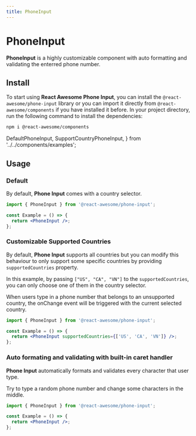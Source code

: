 ```yaml
---
title: PhoneInput
---
```


# PhoneInput

**PhoneInput** is a highly customizable component with auto formatting and validating the enterred phone number.

## Install

To start using **React Awesome Phone Input**, you can install the `@react-awesome/phone-input` library or you can import it directly from `@react-awesome/components` if you have installed it before. In your project directory, run
the following command to install the dependencies:

```sh npm2yarn
npm i @react-awesome/components
```

  DefaultPhoneInput,
  SupportCountryPhoneInput,
} from '../../components/examples';


## Usage

### Default

By default, **Phone Input** comes with a country selector.

<Container>
  <DefaultPhoneInput />
</Container>

```jsx
import { PhoneInput } from '@react-awesome/phone-input';

const Example = () => {
  return <PhoneInput />;
};
```

### Customizable Supported Countries

By default, **Phone Input** supports all countries but you can modify this behaviour to only support some specific countries by providing `supportedCountries` property.

In this example, by passing `["US", "CA", "VN"]` to the `supportedCountries`, you can only choose one of them in the country selector.

<Callout type="info" emoji="ℹ️">
  When users type in a phone number that belongs to an unsupported country, the
  onChange event will be triggered with the current selected country.
</Callout>

<Container>
  <SupportCountryPhoneInput />
</Container>

```jsx
import { PhoneInput } from '@react-awesome/phone-input';

const Example = () => {
  return <PhoneInput supportedCountries={['US', 'CA', 'VN']} />;
};
```

### Auto formating and validating with built-in caret handler

**Phone Input** automatically formats and validates every character that user type.

<Callout type="info" emoji="✍️">
  Try to type a random phone number and change some characters in the middle.
</Callout>

<Container>
  <DefaultPhoneInput />
</Container>

```jsx
import { PhoneInput } from '@react-awesome/phone-input';

const Example = () => {
  return <PhoneInput />;
};
```
